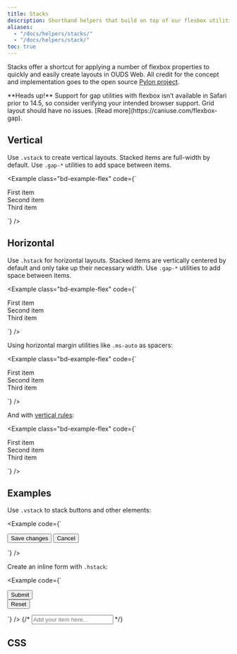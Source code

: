 ```yaml
---
title: Stacks
description: Shorthand helpers that build on top of our flexbox utilities to make component layout faster and easier than ever.
aliases:
  - "/docs/helpers/stacks/"
  - "/docs/helpers/stack/"
toc: true
---
```


Stacks offer a shortcut for applying a number of flexbox properties to quickly and easily create layouts in OUDS Web. All credit for the concept and implementation goes to the open source [Pylon project](https://almonk.github.io/pylon/).

<Callout type="warning">
**Heads up!** Support for gap utilities with flexbox isn’t available in Safari prior to 14.5, so consider verifying your intended browser support. Grid layout should have no issues. [Read more](https://caniuse.com/flexbox-gap).
</Callout>

## Vertical

Use `.vstack` to create vertical layouts. Stacked items are full-width by default. Use `.gap-*` utilities to add space between items.

<Example class="bd-example-flex" code={`<div class="vstack gap-lg">
    <div class="p-sm">First item</div>
    <div class="p-sm">Second item</div>
    <div class="p-sm">Third item</div>
  </div>`} />

## Horizontal

Use `.hstack` for horizontal layouts. Stacked items are vertically centered by default and only take up their necessary width. Use `.gap-*` utilities to add space between items.

<Example class="bd-example-flex" code={`<div class="hstack gap-lg">
    <div class="p-sm">First item</div>
    <div class="p-sm">Second item</div>
    <div class="p-sm">Third item</div>
  </div>`} />

Using horizontal margin utilities like `.ms-auto` as spacers:

<Example class="bd-example-flex" code={`<div class="hstack gap-lg">
    <div class="p-sm">First item</div>
    <div class="p-sm ms-auto">Second item</div>
    <div class="p-sm">Third item</div>
  </div>`} />

And with [vertical rules]([[docsref:/components/divider]]):

<Example class="bd-example-flex" code={`<div class="hstack gap-lg">
    <div class="p-sm">First item</div>
    <div class="p-sm ms-auto">Second item</div>
    <div class="vr"></div>
    <div class="p-sm">Third item</div>
  </div>`} />

## Examples

Use `.vstack` to stack buttons and other elements:

<Example code={`<div class="vstack gap-sm col-md-5 mx-auto">
    <button type="button" class="btn btn-strong">Save changes</button>
    <button type="button" class="btn btn-default">Cancel</button>
  </div>`} />

Create an inline form with `.hstack`:

<Example code={`<div class="hstack gap-lg">
    <button type="button" class="btn btn-strong">Submit</button>
    <div class="vr"></div>
    <button type="button" class="btn btn-negative">Reset</button>
  </div>`} />
{/* <input class="form-control me-auto" type="text" placeholder="Add your item here..." aria-label="Add your item here..." /> */}

## CSS

<ScssDocs name="stacks" file="scss/helpers/_stacks.scss" />
